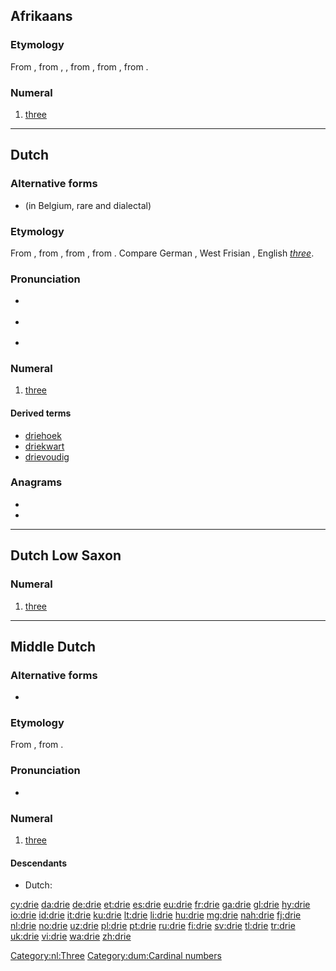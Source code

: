 ==Afrikaans==
===Etymology===
From {{etyl|nl|af}} {{term|drie|lang=nl}}, from {{etyl|dum|af}} {{term|dri|lang=dum}}, {{term|drie|lang=dum}}, from {{etyl|odt|af}} {{term/t|odt|*thrie}}, from {{etyl|gem-pro|af}} {{term/t|gem-pro|*þrīz}}, from {{etyl|ine-pro|af}} {{term/t|ine-pro|*tréyes}}.

===Numeral===
{{head|af|numeral}}

# {{context|cardinal|lang=af}} [[three]]

----

==Dutch==
===Alternative forms===
* {{l|nl|drij}} (in Belgium, rare and dialectal)

===Etymology===
From {{etyl|dum|nl}} {{term|drie|lang=dum}}, from {{etyl|odt|nl}} {{term/t|odt|*thrie}}, from {{etyl|gem-pro|nl}} {{term/t|gem-pro|*þrīz}}, from {{etyl|ine-pro|nl}} {{term/t|ine-pro|*tréyes}}. Compare German {{term|drei|lang=de}}, West Frisian {{term|thre|thrē|lang=fy}}, English ''[[three]]''.

===Pronunciation===
* {{a|BE}} {{IPA|/dri/|lang=nl}}
*: {{audio|Nl-drie (Belgium).ogg|audio (Belgium)}}
* {{a|NL}} {{IPA|/dri/|lang=nl}}
*: {{audio|Nl-drie.ogg|audio (Netherlands)}}
* {{rhymes|i|lang=nl}}

===Numeral===
{{cardinalbox|nl|2|3|4|twee|vier|ord=derde}}
{{nl-num}}

# {{context|cardinal|lang=nl}} [[three]]

====Derived terms====
* [[driehoek]]
* [[driekwart]]
* [[drievoudig]]

===Anagrams===
* {{l|nl|dier}}
* {{l|nl|ried}}

[[Category:nl:Three]]
----

==Dutch Low Saxon==

===Numeral===
{{head|nds-nl|numeral}}

# {{context|cardinal|lang=nds-nl}} [[three]]

----

==Middle Dutch==
===Alternative forms===
* {{l|dum|dri}}

===Etymology===
From {{etyl|odt|dum}} {{term|thrīe|lang=odt}}, from {{etyl|gem-pro|dum}} {{term/t|gem-pro|*þrīz}}.

===Pronunciation===
* {{IPA|lang=dum|/driə/}}

===Numeral===
{{head|dum|numeral}}

# [[three]]

====Descendants====
* Dutch: {{l|nl|drie}}
[[Category:dum:Cardinal numbers]]

[[cy:drie]]
[[da:drie]]
[[de:drie]]
[[et:drie]]
[[es:drie]]
[[eu:drie]]
[[fr:drie]]
[[ga:drie]]
[[gl:drie]]
[[hy:drie]]
[[io:drie]]
[[id:drie]]
[[it:drie]]
[[ku:drie]]
[[lt:drie]]
[[li:drie]]
[[hu:drie]]
[[mg:drie]]
[[nah:drie]]
[[fj:drie]]
[[nl:drie]]
[[no:drie]]
[[uz:drie]]
[[pl:drie]]
[[pt:drie]]
[[ru:drie]]
[[fi:drie]]
[[sv:drie]]
[[tl:drie]]
[[tr:drie]]
[[uk:drie]]
[[vi:drie]]
[[wa:drie]]
[[zh:drie]]